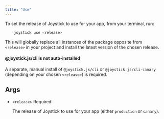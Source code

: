 ```yaml
---
title: "Use"
---
```



To set the release of Joystick to use for your app, from your terminal, run:
```bash
    joystick use <release>
   ``` 

This will globally replace all instances of the package opposite from `<release>` in your project and install the latest version of the chosen release.

#### @joystick.js/cli is not auto-installed

A separate, manual install of `@joystick.js/cli` or `@joystick.js/cli-canary` (depending on your chosen `<release>`) is required.

## Args

*   `<release>` Required
    
    The release of Joystick to use for your app (either `production` or `canary`).
